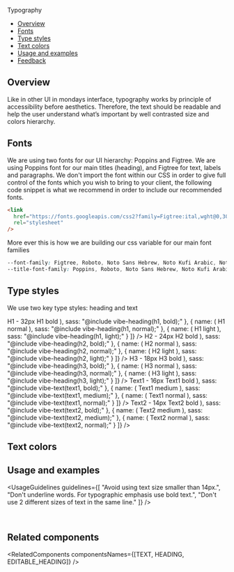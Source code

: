 
<Meta title="Foundations/Typography" />

<ComponentName withFoundationBackground>Typography</ComponentName>

- [Overview](#overview)
- [Fonts](#fonts)
- [Type styles](#type-styles)
- [Text colors](#text-colors)
- [Usage and examples](#usage-and-examples)
- [Feedback](#feedback)

## Overview

Like in other UI in mondays interface, typography works by principle of accessibility before aesthetics.
Therefore, the text should be readable and help the user understand what’s important by well contrasted size and colors hierarchy.

## Fonts

We are using two fonts for our UI hierarchy: Poppins and Figtree.
We are using Poppins font for our main titles (heading), and Figtree for text, labels and paragraphs.
We don't import the font within our CSS in order to give full control of the fonts which you wish to bring to your client, the following code snippet is what we recommend in order to include our recommended fonts.

```html
<link
  href="https://fonts.googleapis.com/css2?family=Figtree:ital,wght@0,300;0,400;0,500;0,600;0,700;0,800;0,900;1,300;1,400;1,500;1,600;1,700;1,800;1,900&family=Poppins:ital,wght@0,100;0,200;0,300;0,400;0,500;0,600;0,700;0,800;0,900;1,100;1,200;1,300;1,400;1,500;1,600;1,700;1,800;1,900&display=swap"
  rel="stylesheet"
/>
```

More ever this is how we are building our css variable for our main font families

```css
--font-family: Figtree, Roboto, Noto Sans Hebrew, Noto Kufi Arabic, Noto Sans JP, sans-serif;
--title-font-family: Poppins, Roboto, Noto Sans Hebrew, Noto Kufi Arabic, Noto Sans JP, sans-serif;
```

<TipHowToUseFonts />

## Type styles

We use two key type styles: heading and text

<Frame>
  <Text type={Text.types.TEXT1} weight={Text.weights.BOLD}>
    H1 - 32px
  </Text>
  <ExamplesTable
    data={[
      {
        name: (
          <Heading type={Heading.types.H1} weight={Heading.weights.BOLD}>
            H1 bold
          </Heading>
        ),
        sass: "@include vibe-heading(h1, bold);"
      },
      {
        name: (
          <Heading type={Heading.types.H1} weight={Heading.weights.NORMAL}>
            H1 normal
          </Heading>
        ),
        sass: "@include vibe-heading(h1, normal);"
      },
      {
        name: (
          <Heading type={Heading.types.H1} weight={Heading.weights.LIGHT}>
            H1 light
          </Heading>
        ),
        sass: "@include vibe-heading(h1, light);"
      }
    ]}
  />
  <Text type={Text.types.TEXT1} weight={Text.weights.BOLD}>
    H2 - 24px
  </Text>
  <ExamplesTable
    data={[
      {
        name: (
          <Heading type={Heading.types.H2} weight={Heading.weights.BOLD}>
            H2 bold
          </Heading>
        ),
        sass: "@include vibe-heading(h2, bold);"
      },
      {
        name: (
          <Heading type={Heading.types.H2} weight={Heading.weights.NORMAL}>
            H2 normal
          </Heading>
        ),
        sass: "@include vibe-heading(h2, normal);"
      },
      {
        name: (
          <Heading type={Heading.types.H2} weight={Heading.weights.LIGHT}>
            H2 light
          </Heading>
        ),
        sass: "@include vibe-heading(h2, light);"
      }
    ]}
  />
  <Text type={Text.types.TEXT1} weight={Text.weights.BOLD}>
    H3 - 18px
  </Text>
  <ExamplesTable
    data={[
      {
        name: (
          <Heading type={Heading.types.H3} weight={Heading.weights.BOLD}>
            H3 bold
          </Heading>
        ),
        sass: "@include vibe-heading(h3, bold);"
      },
      {
        name: (
          <Heading type={Heading.types.H3} weight={Heading.weights.NORMAL}>
            H3 normal
          </Heading>
        ),
        sass: "@include vibe-heading(h3, normal);"
      },
      {
        name: (
          <Heading type={Heading.types.H3} weight={Heading.weights.LIGHT}>
            H3 light
          </Heading>
        ),
        sass: "@include vibe-heading(h3, light);"
      }
    ]}
  />
  <Text type={Text.types.TEXT1} weight={Text.weights.BOLD}>
    Text1 - 16px
  </Text>
  <ExamplesTable
    data={[
      {
        name: (
          <Text type={Text.types.TEXT1} weight={Text.weights.BOLD}>
            Text1 bold
          </Text>
        ),
        sass: "@include vibe-text(text1, bold);"
      },
      {
        name: (
          <Text type={Text.types.TEXT1} weight={Text.weights.MEDIUM}>
            Text1 medium
          </Text>
        ),
        sass: "@include vibe-text(text1, medium);"
      },
      {
        name: (
          <Text type={Text.types.TEXT1} weight={Text.weights.NORMAL}>
            Text1 normal
          </Text>
        ),
        sass: "@include vibe-text(text1, normal);"
      }
    ]}
  />
  <Text type={Text.types.TEXT1} weight={Text.weights.BOLD}>
    Text2 - 14px
  </Text>
  <ExamplesTable
    data={[
      {
        name: (
          <Text type={Text.types.TEXT2} weight={Text.weights.BOLD}>
            Text2 bold
          </Text>
        ),
        sass: "@include vibe-text(text2, bold);"
      },
      {
        name: (
          <Text type={Text.types.TEXT2} weight={Text.weights.MEDIUM}>
            Text2 medium
          </Text>
        ),
        sass: "@include vibe-text(text2, medium);"
      },
      {
        name: (
          <Text type={Text.types.TEXT2} weight={Text.weights.NORMAL}>
            Text2 normal
          </Text>
        ),
        sass: "@include vibe-text(text2, normal);"
      }
    ]}
  />
</Frame>

## Text colors

<TextColors />

## Usage and examples

<UsageGuidelines
  guidelines={[
    "Avoid using text size smaller than 14px.",
    "Don't underline words. For typographic emphasis use bold text.",
    "Don't use 2 different sizes of text in the same line."
  ]}
/>

<Frame className={styles.usageImageFrame}>
  <img src={typographyExample1} className={styles.bigImage} alt="" role="presentation" />
</Frame>

<Frame className={styles.usageImageFrame}>
  <img src={typographyExample2} className={styles.smallImage} alt="" role="presentation" />
</Frame>

<Frame className={styles.usageImageFrame}>
  <img src={typographyExample3} className={styles.smallImage} alt="" role="presentation" />
</Frame>

<Frame className={styles.usageImageFrame}>
  <img src={typographyExample4} className={styles.smallImage} alt="" role="presentation" />
</Frame>

## Related components

<RelatedComponents componentsNames={[TEXT, HEADING, EDITABLE_HEADING]} />
